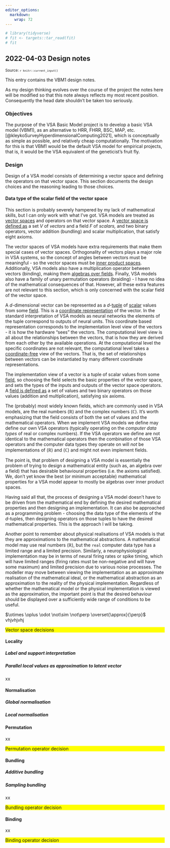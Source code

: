 ```yaml
---
editor_options: 
  markdown: 
    wrap: 72
---
```


<!--- Timestamp to trigger book rebuilds: `r Sys.time()` --->

```r
# library(tidyverse)
# fit <- targets::tar_read(fit)
# fit
```

## 2022-04-03 Design notes

<small>Source: <code>`r knitr::current_input()`</code></small>

This entry contains the VBM1 design notes.

As my design thinking evolves over the course of the project the notes
here will be modified so that this note always reflects my most recent
position. Consequently the head date shouldn't be taken too seriously.

### Objectives

The purpose of the VSA Basic Model project is to develop a basic VSA
model (VBM1), as an alternative to HRR, FHRR, BSC, MAP, etc.
[@kleykoSurveyHyperdimensionalComputing2021], which is conceptually as
simple as possible, and relatively cheap computationally. The motivation
for this is that VBM1 would be the default VSA model for empirical
projects, that is, it would be the VSA equivalent of the geneticist's
fruit fly.

### Design

Design of a VSA model consists of determining a vector space and
defining the operators on that vector space. This section documents the
design choices and the reasoning leading to those choices.

#### Data type of the scalar field of the vector space

This section is probably severely hampered by my lack of mathematical
skills, but I can only work with what I've got. VSA models are treated
as [vector spaces](https://en.wikipedia.org/wiki/Vector_space) and
operators on that vector space. A [vector space is defined
as](https://en.wikipedia.org/wiki/Vector_space#Notation_and_definition)
a set $V$ of *vectors* and a field $F$ of *scalars,* and two binary
operators, vector addition (bundling) and scalar multiplication, that
satisfy eight axioms.

The vector spaces of VSA models have extra requirements that make them
special cases of vector spaces. Orthogonality of vectors plays a major
role in VSA systems, so the concept of angles between vectors must be
meaningful - so the vector spaces must be [inner product
spaces](https://en.wikipedia.org/wiki/Vector_space#Normed_vector_spaces_and_inner_product_spaces).
Additionally, VSA models also have a multiplication operator between
vectors (binding), making them [algebras over
fields](https://en.wikipedia.org/wiki/Vector_space#Algebras_over_fields).
Finally, VSA models also have a family of unary permutation operators
(braiding) - I have no idea of the mathematical consequences of that.
However, all these extra features are not relevant to this section,
which is only concerned with the scalar field of the vector space.

A $d$-dimensional vector can be represented as a
$d$-[tuple](https://en.wikipedia.org/wiki/Tuple) of
[scalar](https://en.wikipedia.org/wiki/Scalar_(mathematics)) values from
some [field](https://en.wikipedia.org/wiki/Field_(mathematics)). This is
a [coordinate
representation](https://en.wikipedia.org/wiki/Vector_space#Basis_and_dimension)
of the vector. In the standard interpretation of VSA models as neural
networks the elements of the tuple correspond to outputs of neural
units. This coordinate based representation corresponds to the
implementation level view of the vectors - it is how the hardware "sees"
the vectors. The computational level view is all about the relationships
between the vectors, that is how they are derived from each other by the
available operations. At the computational level the specific
coordinates are not relevant, the computational level takes a
[coordinate-free](https://en.wikipedia.org/wiki/Coordinate-free) view of
the vectors. That is, the set of relationships between vectors can be
instantiated by many different coordinate representations.

The implementation view of a vector is a tuple of scalar values from
some [field](https://en.wikipedia.org/wiki/Field_(mathematics)), so
choosing the field selects the basic properties of the vector space, and
sets the types of the inputs and outputs of the vector space operators.
A [field is defined
as](https://en.wikipedia.org/wiki/Field_(mathematics)#Definition) a set
of values and two binary operators on those values (addition and
multiplication), satisfying six axioms.

The (probably) most widely known fields, which are commonly used in VSA
models, are the real numbers ($\mathbb{R}$) and the complex numbers
($\mathbb{C}$). It's worth emphasizing that the field consists of both
the set of values and the mathematical operators. When we implement VSA
models we define may define our own VSA operators (typically operating
on the *computer data types* of real or complex numbers). If the VSA
operators we define are not identical to the mathematical operators then
the combination of those VSA operators and the computer data types they
operate on will *not* be implementations of ($\mathbb{R}$) and
($\mathbb{C}$) and might not even implement fields.

The point is, that problem of designing a VSA model is essentially the
problem of trying to design a mathematical entity (such as, an algebra
over a field) that has desirable behavioural properties (i.e. the axioms
satisfied). We, don't yet know the best (or minimum acceptable)
mathematical properties for a VSA model appear to mostly be algebras
over inner product spaces.

Having said all that, the process of designing a VSA model doesn't have
to be driven from the mathematical end by defining the desired
mathematical properties and then designing an implementation. It can
also be approached as a programming problem - choosing the data type of
the elements of the $d$-tuples, then designing operators on those tuples
to have the desired mathematical properties. This is the approach I will
be taking.

Another point to remember about physical realisations of VSA models is
that they are approximations to the mathematical abstractions. A
mathematical model may use real numbers ($\mathbb{R}$), but the `real`
computer data type has a limited range and a limited precision.
Similarly, a neurophysiological implementation may be in terms of neural
firing rates or spike timing, which will have limited ranges (firing
rates must be non-negative and will have some maximum) and limited
precision due to various noise processes. The modeller may move between
viewing the implementation as an approximate realisation of the
mathematical ideal, or the mathematical abstraction as an approximation
to the reality of the physical implementation. Regardless of whether the
mathematical model or the physical implementation is viewed as the
approximation, the important point is that the desired behaviour should
be displayed over a sufficiently wide range of conditions to be useful.

$\otimes \oplus \odot \not\sim \not\perp \overset{\approx}{\perp}$
vhjvhjvhj

::: {style="background: yellow"}
Vector space decisions
:::

#### Locality

##### Label and support interpretation

##### Parallel local values as approximation to latent vector

xx

#### Normalisation

##### Global normalisation

##### Local normalisation

##### 

#### Permutation

xx

::: {style="background: yellow"}
Permutation operator decision
:::

#### Bundling

##### Additive bundling

##### Sampling bundling

xx

::: {style="background: yellow"}
Bundling operator decision
:::

#### Binding

xx

::: {style="background: yellow"}
Binding operator decision
:::

#### 
